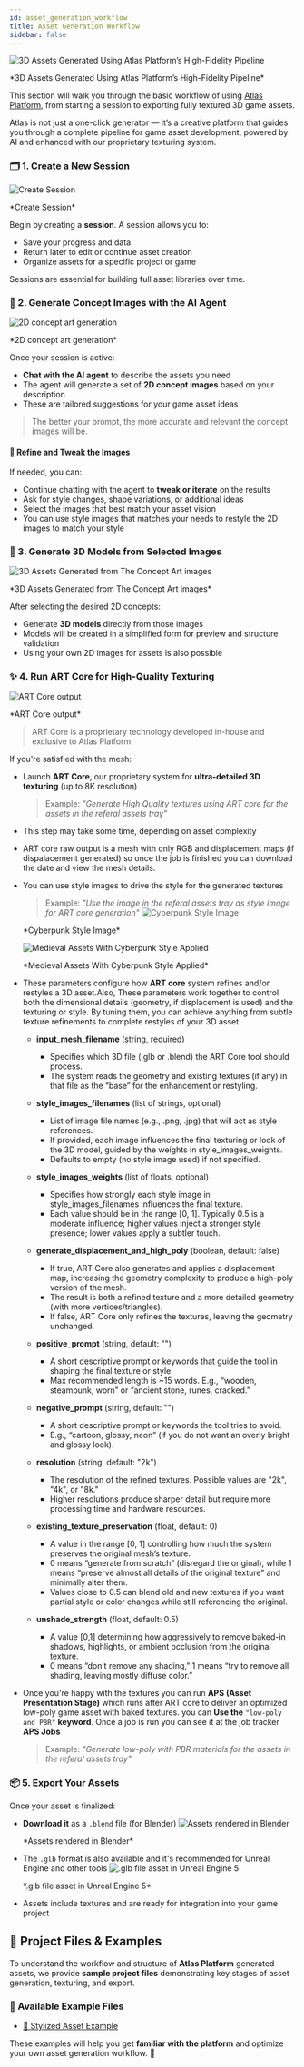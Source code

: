 ```yaml
---
id: asset_generation_workflow
title: Asset Generation Workflow
sidebar: false
---
```


![3D Assets Generated Using Atlas Platform’s High-Fidelity Pipeline](/img/headers/01.jpg)
<p align="left" style={{ fontSize: '0.85rem'}}>
  *3D Assets Generated Using Atlas Platform’s High-Fidelity Pipeline*
</p>

This section will walk you through the basic workflow of using [Atlas Platform](https://your-platform-url.com), from starting a session to exporting fully textured 3D game assets.

Atlas is not just a one-click generator — it’s a creative platform that guides you through a complete pipeline for game asset development, powered by AI and enhanced with our proprietary texturing system.

### 🗂️ 1. Create a New Session
![Create Session](/img/asset_workflow/create_session.jpg)
<p align="left" style={{ fontSize: '0.85rem'}}>
  *Create Session*
</p>

Begin by creating a **session**. A session allows you to:
- Save your progress and data
- Return later to edit or continue asset creation
- Organize assets for a specific project or game

Sessions are essential for building full asset libraries over time.

### 💬 2. Generate Concept Images with the AI Agent
![2D concept art generation](/img/asset_workflow/2d_concept_art.jpg)

<p align="left" style={{ fontSize: '0.85rem'}}>
  *2D concept art generation*
</p>


Once your session is active:
- **Chat with the AI agent** to describe the assets you need
- The agent will generate a set of **2D concept images** based on your description
- These are tailored suggestions for your game asset ideas

> The better your prompt, the more accurate and relevant the concept images will be.

#### 🎨 Refine and Tweak the Images

If needed, you can:
- Continue chatting with the agent to **tweak or iterate** on the results
- Ask for style changes, shape variations, or additional ideas
- Select the images that best match your asset vision
- You can use style images that matches your needs to restyle the 2D images to match your style

### 🧱 3. Generate 3D Models from Selected Images
![3D Assets Generated from The Concept Art images](/img/asset_workflow/img_to_3d.jpg)

<p align="left" style={{ fontSize: '0.85rem'}}>
  *3D Assets Generated from The Concept Art images*
</p>

After selecting the desired 2D concepts:
- Generate **3D models** directly from those images
- Models will be created in a simplified form for preview and structure validation
- Using your own 2D images for assets is also possible 

### ✨ 4. Run ART Core for High-Quality Texturing
![ART Core output](/img/asset_workflow/art_core_output.jpg)

<p align="left" style={{ fontSize: '0.85rem'}}>
  *ART Core output*
</p>

> ART Core is a proprietary technology developed in-house and exclusive to Atlas Platform.

If you're satisfied with the mesh:
- Launch **ART Core**, our proprietary system for **ultra-detailed 3D texturing** (up to 8K resolution)
    > Example: *"Generate High Quality textures using ART core for the assets in the referal assets tray"*
- This step may take some time, depending on asset complexity
- ART core raw output is a mesh with only RGB and displacement maps (if dispalacement generated) so once the job is finished you can download the date and view the mesh details.
- You can use style images to drive the style for the generated textures
    > Example: *"Use the image in the referal assets tray as style image for ART core generation"*
    ![Cyberpunk Style Image](/img/asset_workflow/cyberpunk_style.jpg)
    <p align="left" style={{ fontSize: '0.85rem'}}>
      *Cyberpunk Style Image*
    </p>

    ![Medieval Assets With Cyberpunk Style Applied](/img/asset_workflow/2d_concept_art_cyberpunk_style.jpg)
    <p align="left" style={{ fontSize: '0.85rem'}}>
      *Medieval Assets With Cyberpunk Style Applied*
    </p>
- These parameters configure how **ART core** system refines and/or restyles a 3D asset.Also, These parameters work together to control both the dimensional details (geometry, if displacement is used) and the texturing or style. By tuning them, you can achieve anything from subtle texture refinements to complete restyles of your 3D asset.

    - **input_mesh_filename** (string, required) 
      - Specifies which 3D file (.glb or .blend) the ART Core tool should process.
      - The system reads the geometry and existing textures (if any) in that file as the “base” for the enhancement or restyling.

    - **style_images_filenames** (list of strings, optional)
      - List of image file names (e.g., .png, .jpg) that will act as style references.
      - If provided, each image influences the final texturing or look of the 3D model, guided by the weights in style_images_weights.
      - Defaults to empty (no style image used) if not specified.

    - **style_images_weights** (list of floats, optional)
      - Specifies how strongly each style image in style_images_filenames influences the final texture.
      - Each value should be in the range [0, 1]. Typically 0.5 is a moderate influence; higher values inject a stronger style presence; lower values apply a subtler touch.

    - **generate_displacement_and_high_poly** (boolean, default: false)
      - If true, ART Core also generates and applies a displacement map, increasing the geometry complexity to produce a high-poly version of the mesh.
      - The result is both a refined texture and a more detailed geometry (with more vertices/triangles).
      - If false, ART Core only refines the textures, leaving the geometry unchanged.

    - **positive_prompt** (string, default: "")
      - A short descriptive prompt or keywords that guide the tool in shaping the final texture or style.
      - Max recommended length is ~15 words. E.g., “wooden, steampunk, worn” or “ancient stone, runes, cracked.”

    - **negative_prompt** (string, default: "")
      - A short descriptive prompt or keywords the tool tries to avoid.
      - E.g., “cartoon, glossy, neon” (if you do not want an overly bright and glossy look).

    - **resolution** (string, default: "2k")
      - The resolution of the refined textures. Possible values are "2k", "4k", or "8k."
      - Higher resolutions produce sharper detail but require more processing time and hardware resources.

    - **existing_texture_preservation** (float, default: 0)
      - A value in the range [0, 1] controlling how much the system preserves the original mesh’s texture.
      - 0 means “generate from scratch” (disregard the original), while 1 means “preserve almost all details of the original texture” and minimally alter them.
      - Values close to 0.5 can blend old and new textures if you want partial style or color changes while still referencing the original.

    - **unshade_strength** (float, default: 0.5)
      - A value [0,1] determining how aggressively to remove baked-in shadows, highlights, or ambient occlusion from the original texture.
      - 0 means “don’t remove any shading,” 1 means “try to remove all shading, leaving mostly diffuse color.”

- Once you're happy with the textures you can run **APS (Asset Presentation Stage)** which runs after ART core to deliver an optimized low-poly game asset with baked textures. you can **Use the** `"low-poly and PBR"` **keyword**. Once a job is run you can see it at the job tracker **APS Jobs**
    > Example: *"Generate low-poly with PBR materials for the assets in the referal assets tray"*

### 📦 5. Export Your Assets

Once your asset is finalized:
- **Download it** as a `.blend` file (for Blender)
![Assets rendered in Blender](/img/asset_workflow/art_core_output.jpg)

  <p align="left" style={{ fontSize: '0.85rem'}}>
    *Assets rendered in Blender*
  </p>

- The `.glb` format is also available and it's recommended for Unreal Engine and other tools
![.glb file asset in Unreal Engine 5](/img/asset_workflow/export_unrealengine.jpg)

  <p align="left" style={{ fontSize: '0.85rem'}}>
    *.glb file asset in Unreal Engine 5*
  </p>

- Assets include textures and are ready for integration into your game project

## 📂 Project Files & Examples  

To understand the workflow and structure of **Atlas Platform** generated assets, we provide **sample project files** demonstrating key stages of asset generation, texturing, and export.  

### 🔹 Available Example Files  

- <a href="/example_files/PrinceOfPersia.json" download>📁 Stylized Asset Example</a>  

These examples will help you get **familiar with the platform** and optimize your own asset generation workflow. 🚀  
